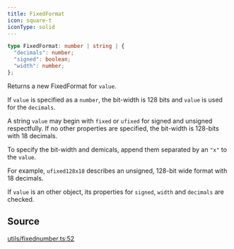 ```yaml
---
title: FixedFormat
icon: square-t
iconType: solid
---
```


```ts
type FixedFormat: number | string | {
  "decimals": number;
  "signed": boolean;
  "width": number;
};
```

Returns a new FixedFormat for `value`.

If `value` is specified as a `number`, the bit-width is 128 bits and `value` is used for the `decimals`.

A string `value` may begin with `fixed` or `ufixed` for signed and unsigned respectfully. If no other properties are
specified, the bit-width is 128-bits with 18 decimals.

To specify the bit-width and demicals, append them separated by an `"x"` to the `value`.

For example, `ufixed128x18` describes an unsigned, 128-bit wide format with 18 decimals.

If `value` is an other object, its properties for `signed`, `width` and `decimals` are checked.

## Source

[utils/fixednumber.ts:52](https://github.com/dominant-strategies/quais.js/blob/fb5056470a1764523d26300fe8f88b8fb93d7f2c/src/utils/fixednumber.ts#L52)
